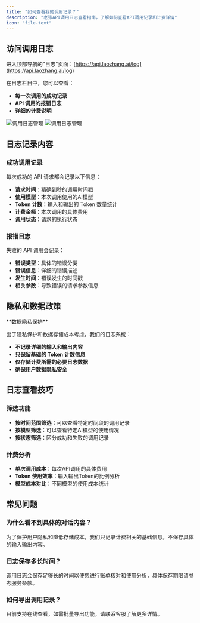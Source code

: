```yaml
---
title: "如何查看我的调用记录？"
description: "老张API调用日志查看指南，了解如何查看API调用记录和计费详情"
icon: "file-text"
---
```


## 访问调用日志

进入顶部导航的"日志"页面：[https://api.laozhang.ai/log](https://api.laozhang.ai/log)

在日志栏目中，您可以查看：

- **每一次调用的成功记录**
- **API 调用的报错日志**
- **详细的计费说明**

<img
  className="block dark:hidden"
  src="/images/log-manage.png"
  alt="调用日志管理"
/>
<img
  className="hidden dark:block"
  src="/images/log-manage.png"
  alt="调用日志管理"
/>

## 日志记录内容

### 成功调用记录

每次成功的 API 请求都会记录以下信息：

- **请求时间**：精确到秒的调用时间戳
- **使用模型**：本次调用使用的AI模型
- **Token 计数**：输入和输出的 Token 数量统计
- **计费金额**：本次调用的具体费用
- **调用状态**：请求的执行状态

### 报错日志

失败的 API 调用会记录：

- **错误类型**：具体的错误分类
- **错误信息**：详细的错误描述
- **发生时间**：错误发生的时间戳
- **相关参数**：导致错误的请求参数信息

## 隐私和数据政策

<Info>
**数据隐私保护**

出于隐私保护和数据存储成本考虑，我们的日志系统：

- **不记录详细的输入和输出内容**
- **只保留基础的 Token 计数信息**
- **仅存储计费所需的必要日志数据**
- **确保用户数据隐私安全**
</Info>

## 日志查看技巧

### 筛选功能

- **按时间范围筛选**：可以查看特定时间段的调用记录
- **按模型筛选**：可以查看特定AI模型的使用情况
- **按状态筛选**：区分成功和失败的调用记录

### 计费分析

- **单次调用成本**：每次API调用的具体费用
- **Token 使用效率**：输入输出Token的比例分析
- **模型成本对比**：不同模型的使用成本统计

## 常见问题

### 为什么看不到具体的对话内容？

为了保护用户隐私和降低存储成本，我们只记录计费相关的基础信息，不保存具体的输入输出内容。

### 日志保存多长时间？

调用日志会保存足够长的时间以便您进行账单核对和使用分析，具体保存期限请参考服务条款。

### 如何导出调用记录？

目前支持在线查看，如需批量导出功能，请联系客服了解更多详情。